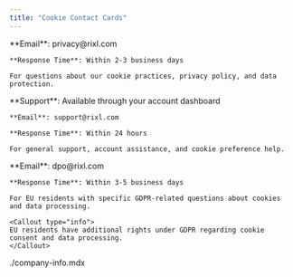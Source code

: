 ```yaml
---
title: "Cookie Contact Cards"
---
```


<Cards>
  <Card title="Privacy Questions" description="For cookie and privacy inquiries">
    **Email**: privacy@rixl.com

    **Response Time**: Within 2-3 business days

    For questions about our cookie practices, privacy policy, and data protection.
  </Card>

  <Card title="General Support" description="For account and technical support">
    **Support**: Available through your account dashboard

    **Email**: support@rixl.com

    **Response Time**: Within 24 hours

    For general support, account assistance, and cookie preference help.
  </Card>

  <Card title="EU Data Protection Officer" description="For EU residents">
    **Email**: dpo@rixl.com

    **Response Time**: Within 3-5 business days

    For EU residents with specific GDPR-related questions about cookies and data processing.

    <Callout type="info">
    EU residents have additional rights under GDPR regarding cookie consent and data processing.
    </Callout>
  </Card>

  <include>./company-info.mdx</include>
</Cards>
